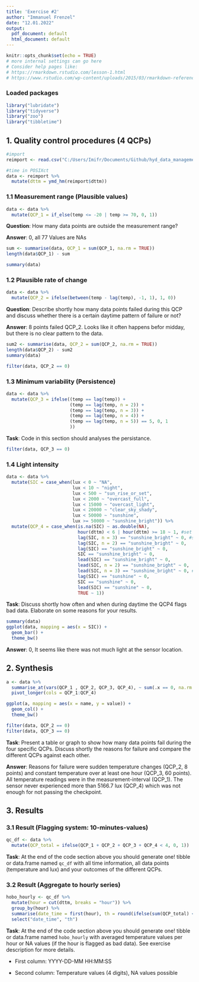 ```yaml
---
title: 'Exercise #2'
author: "Immanuel Frenzel"
date: "12.01.2022"
output:
  pdf_document: default
  html_document: default
---
```


```r
knitr::opts_chunk$set(echo = TRUE)
# more internal settings can go here
# Consider help pages like:
# https://rmarkdown.rstudio.com/lesson-1.html
# https://www.rstudio.com/wp-content/uploads/2015/03/rmarkdown-reference.pdf

```

### Loaded packages

```r
library("lubridate")
library("tidyverse")
library("zoo")
library("tibbletime")
```


## 1. Quality control procedures (4 QCPs)

```r
#import
reimport <- read.csv("C:/Users/Imifr/Documents/Github/hyd_data_management/10610854.csv")

#time in POSIXct
data <- reimport %>% 
  mutate(dttm = ymd_hm(reimport$dttm))
```

### 1.1 Measurement range (Plausible values)

```r
data <- data %>%
  mutate(QCP_1 = if_else(temp <= -20 | temp >= 70, 0, 1))
```

**Question**: How many data points are outside the measurement range?

**Answer**: 0, all 77 Values are NAs

```r
sum <- summarise(data, QCP_1 = sum(QCP_1, na.rm = TRUE))
length(data$QCP_1) - sum

summary(data)
```

### 1.2 Plausible rate of change

```r
data <- data %>%
  mutate(QCP_2 = ifelse(between(temp - lag(temp), -1, 1), 1, 0))
```

**Question**: Describe shortly how many data points failed during this QCP and discuss whether there is a certain daytime pattern of failure or not?

**Answer**: 8 points failed QCP_2. Looks like it often happens befor midday, but there is no clear pattern to the data.

```r
sum2 <- summarise(data, QCP_2 = sum(QCP_2, na.rm = TRUE))
length(data$QCP_2) - sum2
summary(data)

filter(data, QCP_2 == 0)
```

### 1.3 Minimum variability (Persistence)

```r
data <- data %>%
  mutate(QCP_3 = ifelse((temp == lag(temp)) +
                        (temp == lag(temp, n = 2)) +
                        (temp == lag(temp, n = 3)) +
                        (temp == lag(temp, n = 4)) +
                        (temp == lag(temp, n = 5)) == 5, 0, 1 
                        ))
```

**Task**: Code in this section should analyses the persistance.

```r
filter(data, QCP_3 == 0)
```



### 1.4 Light intensity

```r
data <- data %>%
  mutate(SIC = case_when(lux < 0 ~ "NA",
                         lux < 10 ~ "night",
                         lux < 500 ~ "sun_rise_or_set",
                         lux < 2000 ~ "overcast_full",
                         lux < 15000 ~ "overcast_light",
                         lux < 20000 ~ "clear_sky_shady",
                         lux < 50000 ~ "sunshine",
                         lux >= 50000 ~ "sunshine_bright")) %>% 
  mutate(QCP_4 = case_when(is.na(SIC) ~ as.double(NA),
                           hour(dttm) < 6 | hour(dttm) >= 18 ~ 1, #set all QCP_4 values for nighttime to 1
                           lag(SIC, n = 3) == "sunshine_bright" ~ 0, #set 0 if sunshine_bright +- 3 before or ahead
                           lag(SIC, n = 2) == "sunshine_bright" ~ 0,
                           lag(SIC) == "sunshine_bright" ~ 0,
                           SIC == "sunshine_bright" ~ 0,
                           lead(SIC) == "sunshine_bright" ~ 0,
                           lead(SIC, n = 2) == "sunshine_bright" ~ 0,
                           lead(SIC, n = 3) == "sunshine_bright" ~ 0, #set 0 if sunshine +- 1 before or ahead
                           lag(SIC) == "sunshine" ~ 0,
                           SIC == "sunshine" ~ 0,
                           lead(SIC) == "sunshine" ~ 0,
                           TRUE ~ 1)) 
```

**Task**: Discuss shortly how often and when during daytime the QCP4 flags bad data. Elaborate on some reasons for your results.

```r
summary(data)
ggplot(data, mapping = aes(x = SIC)) +
  geom_bar() +
  theme_bw()
```

**Answer**: 0,  It seems like there was not much light at the sensor location.

## 2. Synthesis

```r
a <- data %>% 
  summarise_at(vars(QCP_1 , QCP_2, QCP_3, QCP_4), ~ sum(.x == 0, na.rm = TRUE)) %>% 
  pivot_longer(cols = QCP_1:QCP_4)

ggplot(a, mapping = aes(x = name, y = value)) +
  geom_col() +
  theme_bw()

filter(data, QCP_2 == 0)
filter(data, QCP_3 == 0)
```

**Task**: Present a table or graph to show how many data points fail during the four specific QCPs. Discuss shortly the reasons for failure and compare the different QCPs against each other.

**Answer**:  Reasons for failure were sudden temperature changes (QCP_2, 8 points) and constant temperature over at least one hour (QCP_3, 60 points). All temperature readings were in the measurement-interval (QCP_1). The sensor never experienced more than 5166.7 lux (QCP_4) which was not enough for not passing the checkpoint.

## 3. Results

### 3.1 Result (Flagging system: 10-minutes-values)

```r
qc_df <- data %>% 
  mutate(QCP_total = ifelse(QCP_1 + QCP_2 + QCP_3 + QCP_4 < 4, 0, 1))
```

**Task**: At the end of the code section above you should generate one! tibble or data.frame named `qc_df` with all time information, all data points (temperature and lux) and your outcomes of the different QCPs.

### 3.2 Result (Aggregate to hourly series)

```r
hobo_hourly <- qc_df %>% 
  mutate(hour = cut(dttm, breaks = "hour")) %>% 
  group_by(hour) %>% 
  summarise(date_time = first(hour), th = round(ifelse(sum(QCP_total) < 6, NA, mean(temp)), digits = 3)) %>% 
  select("date_time", "th")
```

**Task**: At the end of the code section above you should generate one! tibble or data.frame named `hobo_hourly` with averaged temperature values per hour or NA values (if the hour is flagged as bad data). See exercise description for more details.

-   First column: YYYY-DD-MM HH:MM:SS

-   Second column: Temperature values (4 digits), NA values possible
